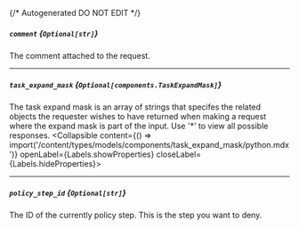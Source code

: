 {/* Autogenerated DO NOT EDIT  */}

##### `comment` *{`Optional[str]`}*
The comment attached to the request.

---
##### `task_expand_mask` *{`Optional[components.TaskExpandMask]`}*
The task expand mask is an array of strings that specifes the related objects the requester wishes to have returned when making a request where the expand mask is part of the input. Use '\*' to view all possible responses.
<Collapsible content={() => import('/content/types/models/components/task_expand_mask/python.mdx')} openLabel={Labels.showProperties} closeLabel={Labels.hideProperties}>
</Collapsible>

---
##### `policy_step_id` *{`Optional[str]`}*
The ID of the currently policy step. This is the step you want to deny.


